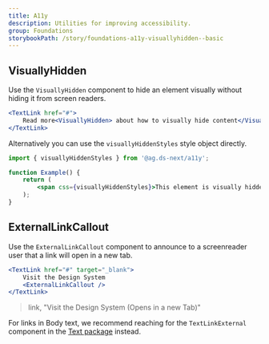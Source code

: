 ```yaml
---
title: A11y
description: Utilities for improving accessibility.
group: Foundations
storybookPath: /story/foundations-a11y-visuallyhidden--basic
---
```


## VisuallyHidden

Use the `VisuallyHidden` component to hide an element visually without hiding it from screen readers.

```jsx live
<TextLink href="#">
	Read more<VisuallyHidden> about how to visually hide content</VisuallyHidden>
</TextLink>
```

Alternatively you can use the `visuallyHiddenStyles` style object directly.

```jsx
import { visuallyHiddenStyles } from '@ag.ds-next/a11y';

function Example() {
	return (
		<span css={visuallyHiddenStyles}>This element is visually hidden</span>
	);
}
```

## ExternalLinkCallout

Use the `ExternalLinkCallout` component to announce to a screenreader user that a link will open in a new tab.

```jsx live
<TextLink href="#" target="_blank">
	Visit the Design System
	<ExternalLinkCallout />
</TextLink>
```

> link, "Visit the Design System (Opens in a new Tab)"

For links in Body text, we recommend reaching for the `TextLinkExternal` component in the [Text package](text#TextLinkExternal) instead.
